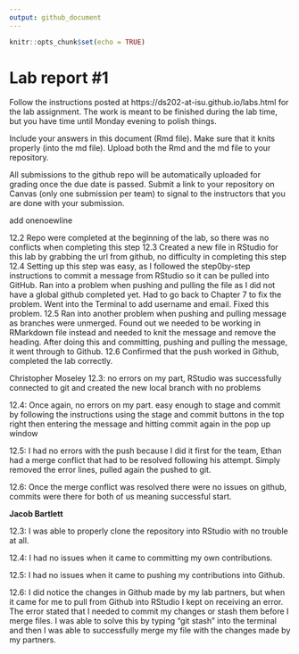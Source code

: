 ```yaml
---
output: github_document
---
```


<!-- README.md is generated from README.Rmd. Please edit the README.Rmd file -->


```r
knitr::opts_chunk$set(echo = TRUE)
```

# Lab report #1

Follow the instructions posted at https://ds202-at-isu.github.io/labs.html for the lab assignment. The work is meant to be finished during the lab time, but you have time until Monday evening to polish things.

Include your answers in this document (Rmd file). Make sure that it knits properly (into the md file). Upload both the Rmd and the md file to your repository.  

All submissions to the github repo will be automatically uploaded for grading once the due date is passed.
Submit a link to your repository on Canvas (only one submission per team) to signal to the instructors that you are done with your submission.


add onenoewline

12.2 Repo were completed at the beginning of the lab, so there was no conflicts when completing this step
12.3 Created a new file in RStudio for this lab by grabbing the url from github, no difficulty in completing this step
12.4 Setting up this step was easy, as I followed the step0by-step instructions to commit a message from RStudio so it can be pulled into GitHub. Ran into a problem when pushing and pulling the file as I did not have a global github completed yet. Had to go back to Chapter 7 to fix the problem. Went into the Terminal to add username and email. Fixed this problem. 
12.5 Ran into another problem when pushing and pulling message as branches were unmerged. Found out we needed to be working in RMarkdown file instead and needed to knit the message and remove the heading. After doing this and committing, pushing and pulling the message, it went through to Github. 
12.6 Confirmed that the push worked in Github, completed the lab correctly. 

Christopher Moseley
12.3: no errors on my part, RStudio was successfully connected to git and created the new local branch with no problems

12.4: Once again, no errors on my part. easy enough to stage and commit by following the instructions using the stage and commit buttons in the top right then entering the message and hitting commit again in the pop up window

12.5: I had no errors with the push because I did it first for the team, Ethan had a merge conflict that had to be resolved following his attempt. Simply removed the error lines, pulled again the pushed to git.

12.6: Once the merge conflict was resolved there were no issues on github, commits were there for both of us meaning successful start.

**Jacob Bartlett**

12.3: I was able to properly clone the repository into RStudio with no
trouble at all.

12.4: I had no issues when it came to committing my own contributions.

12.5: I had no issues when it came to pushing my contributions into Github.

12.6: I did notice the changes in Github made by my lab partners, but when 
it came for me to pull from Github into RStudio I kept on receiving an error. The error stated that I needed to commit my changes or stash them before I merge files. I was able to solve this by typing "git stash" into the terminal and then I was able to successfully merge my file with the changes made by my partners.
